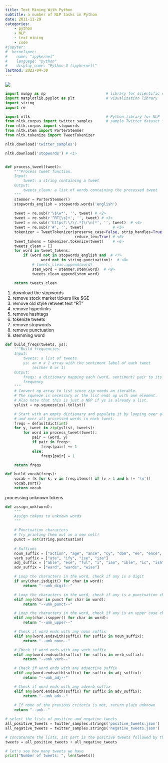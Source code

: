 ```yaml
---
title: Text Mining With Python
subtitle: a number of NLP tasks in Python
date: 2011-11-29
categories:
    - python
    - NLP
    - text mining
    - code
#jupyter: 
#  kernelspec:
#    name: "ipykernel"
#    language: "python"
#    display_name: "Python 3 (ipykernel)"
lastmod: 2022-04-30
---
```


![](pexels-brett-jordan-8573113.jpg)

```python
import numpy as np                           # library for scientific computing and matrix 
import matplotlib.pyplot as plt              # visualization library
import string
import re

import nltk                                  # Python library for NLP
from nltk.corpus import twitter_samples      # sample Twitter dataset from NLTK
from nltk.corpus import stopwords
from nltk.stem import PorterStemmer
from nltk.tokenize import TweetTokenizer    

nltk.download('twitter_samples')

```

```python

nltk.download('stopwords') # <1>


def process_tweet(tweet):
    """Process tweet function.
    Input:
        tweet: a string containing a tweet
    Output:
        tweets_clean: a list of words containing the processed tweet
    """
    stemmer = PorterStemmer()
    stopwords_english = stopwords.words('english') 
    
    tweet = re.sub(r'\$\w*', '', tweet) # <2>
    tweet = re.sub(r'^RT[\s]+', '', tweet) # <3>
    tweet = re.sub(r'https?:\/\/.*[\r\n]*', '', tweet)  # <4>
    tweet = re.sub(r'#', '', tweet)             # <5>
    tokenizer = TweetTokenizer(preserve_case=False, strip_handles=True, # <6>
                               reduce_len=True) # <6>
    tweet_tokens = tokenizer.tokenize(tweet)    # <6>
    tweets_clean = []
    for word in tweet_tokens:
        if (word not in stopwords_english and  # <7>
                word not in string.punctuation):  # <8>
            # tweets_clean.append(word)
            stem_word = stemmer.stem(word)  # <9>
            tweets_clean.append(stem_word)

    return tweets_clean
```

1.  download the stopwords
2.  remove stock market tickers like \$GE
3.  remove old style retweet text "RT"
4.  remove hyperlinks
5.  remove hashtags
6.  tokenize tweets
7.  remove stopwords
8.  remove punctuation
9.  stemming word

```python

def build_freqs(tweets, ys):
    """Build frequencies.
    Input:
        tweets: a list of tweets
        ys: an m x 1 array with the sentiment label of each tweet
            (either 0 or 1)
    Output:
        freqs: a dictionary mapping each (word, sentiment) pair to its
        frequency
    """
    # Convert np array to list since zip needs an iterable.
    # The squeeze is necessary or the list ends up with one element.
    # Also note that this is just a NOP if ys is already a list.
    yslist = np.squeeze(ys).tolist()

    # Start with an empty dictionary and populate it by looping over all tweets
    # and over all processed words in each tweet.
    freqs = defaultdict(int)
    for y, tweet in zip(yslist, tweets):
        for word in process_tweet(tweet):
            pair = (word, y)
            if pair in freqs:
                freqs[pair] += 1
            else:
                freqs[pair] = 1

    return freqs

def build_vocab(freqs):
    vocab = [k for k, v in freq.items() if (v > 1 and k != '\n')]
    vocab.sort()
    return vocab

```

processing unknown tokens

```python
def assign_unk(word):
    """
    Assign tokens to unknown words
    """
    
    # Punctuation characters
    # Try printing them out in a new cell!
    punct = set(string.punctuation)
    
    # Suffixes
    noun_suffix = ["action", "age", "ance", "cy", "dom", "ee", "ence", "er", "hood", "ion", "ism", "ist", "ity", "ling", "ment", "ness", "or", "ry", "scape", "ship", "ty"]
    verb_suffix = ["ate", "ify", "ise", "ize"]
    adj_suffix = ["able", "ese", "ful", "i", "ian", "ible", "ic", "ish", "ive", "less", "ly", "ous"]
    adv_suffix = ["ward", "wards", "wise"]

    # Loop the characters in the word, check if any is a digit
    if any(char.isdigit() for char in word):
        return "--unk_digit--"

    # Loop the characters in the word, check if any is a punctuation character
    elif any(char in punct for char in word):
        return "--unk_punct--"

    # Loop the characters in the word, check if any is an upper case character
    elif any(char.isupper() for char in word):
        return "--unk_upper--"

    # Check if word ends with any noun suffix
    elif any(word.endswith(suffix) for suffix in noun_suffix):
        return "--unk_noun--"

    # Check if word ends with any verb suffix
    elif any(word.endswith(suffix) for suffix in verb_suffix):
        return "--unk_verb--"

    # Check if word ends with any adjective suffix
    elif any(word.endswith(suffix) for suffix in adj_suffix):
        return "--unk_adj--"

    # Check if word ends with any adverb suffix
    elif any(word.endswith(suffix) for suffix in adv_suffix):
        return "--unk_adv--"
    
    # If none of the previous criteria is met, return plain unknown
    return "--unk--"

```

```python
# select the lists of positive and negative tweets
all_positive_tweets = twitter_samples.strings('positive_tweets.json')
all_negative_tweets = twitter_samples.strings('negative_tweets.json')

# concatenate the lists, 1st part is the positive tweets followed by the negative
tweets = all_positive_tweets + all_negative_tweets

# let's see how many tweets we have
print("Number of tweets: ", len(tweets))
```
